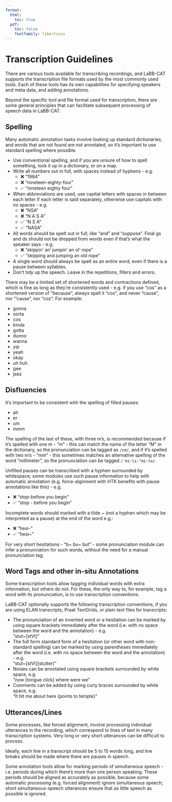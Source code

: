```yaml
---
format:
  html:
    toc: true
  pdf: 
    toc: false
    fontfamily: libertinus
---
```

# Transcription Guidelines

There are various tools available for transcribing recordings, and LaBB-CAT supports the transcription file formats used by the most commonly used tools. Each of these tools has its own capabilities for specifying speakers and meta data, and adding annotations.

Beyond the specific tool and file format used for transcription, there are some general principles that can facilitate subsequent processing of speech data in LaBB-CAT.

## Spelling

Many automatic annotation tasks involve looking up standard dictionaries, and words that are not found are not annotated, so it's important to use standard spelling where possible.

- Use conventional spelling, and if you are unsure of how to spell something, look it up in a dictionary, or on a map.
- Write all numbers out in full, with spaces instead of hyphens - e.g.
  - ❌ "1984"
  - ❌ "nineteen-eighty-four"
  - ✅ "nineteen eighty four"
- When abbreviations are used, use capital letters with spaces in between each letter if each letter is said separately, otherwise use capitals with no spaces - e.g.
  - ❌ "NSA"
  - ❌ "N A S A"
  - ✅ "N S A"
  - ✅ "NASA"
- All words should be spelt out in full, like “and” and “suppose”. Final gs and ds should not be dropped from words even if that's what the speaker says - e.g.
  - ❌ "skippin' an' jumpin' an ol' rope"
  - ✅ "skipping and jumping an old rope"
- A single word should always be spelt as an entire word, even if there is a pause between syllables.
- Don’t tidy up the speech. Leave in the repetitions, fillers and errors.

There may be a limited set of shortened words and contractions defined, which is fine as long as they're consistently used - e.g. if you use "cos" as a shortened version of "because", always spell it "cos", and never "cause", nor "'cause", nor "coz". For example:


- gonna
- sorta
- cos
- kinda
- gotta
- dunno
- wanna
- yip
- yeah
- okay
- uh huh
- gee
- jeez

## Disfluencies

It's important to be consistent with the spelling of filled pauses:

- ah
- er
- um
- mmm

The spelling of the last of these, with three m's, is recommended because if it's spelled with one m - "m" - this can match the name of the letter "M" in the dictionary, so the pronunciation can be tagged as `/εm/`, and if it's spelled with two m's - "mm" - this sometimes matches an alternative spelling of the word "millimeter", so the pronunciation can be tagged `/'mɪ-lɪ-"mi-tə/`.

Unfilled pauses can be transcribed with a hyphen surrounded  by whitespace; some modules use such pause information to help with automatic annotation (e.g. force-alginment with HTK benefits with pause annotations like this) - e.g.

- ❌ "stop-before you begin"
- ✅ "stop - before you begin"

Incomplete words should marked with a tilde ~ (not a hyphen which may be interpreted as a pause) at the end of the word e.g.:

- ❌ "hesi-"
- ✅ "hesi~"

For very short hesitations - "b~ bu~ but" - some pronunciation module can infer a pronunciation for such words, without the need for a manual pronunciation tag.

## Word Tags and other in-situ Annotations

Some transcription tools allow tagging individual words with extra information, but others do not. For these, the only way to, for example, tag a word with its pronunciation, is to use transcription conventions.

LaBB-CAT optionally supports the following transcription conventions, if you are using ELAN transcripts, Praat TextGrids, or plain text files for transcripts:

- The pronunciation of an invented word or a hesitation can be marked by using square brackets immediately after the word (i.e. with no space between the word and the annotation) - e.g.  
    "stut~[stVt]"
- The full form standard form of a hesitation (or other word with non-standard spelling) can be marked by using parentheses immediately after the word (i.e. with no space between the word and the annotation) - e.g.  
    "stut~[stVt]\(stutter)"
- Noises can be annotated using square brackets surrounded by white space, e.g.  
    "now [tongue click] where were we"
- Comments can be added by using curly braces surrounded by white space, e.g.  
    "It hit me about here {points to temple}"

## Utterances/Lines

Some processes, like forced alignment, involve processing individual utterances in the recording, which correspond to lines of text in many transcription systems. Very long or very short utterances can be difficult to process.

Ideally, each line in a transcript should be 5 to 15 words long, and line breaks should be made where there are pauses in speech.

Some annotation tools allow for marking periods of simultaneous speech - i.e. periods during which there's more than one person speaking. These periods should be aligned as accurately as possible, because some automatic processing (e.g. forced alignment) ignore simultaneous speech; short simultaneous-speech utterances ensure that as little speech as possible is ignored.